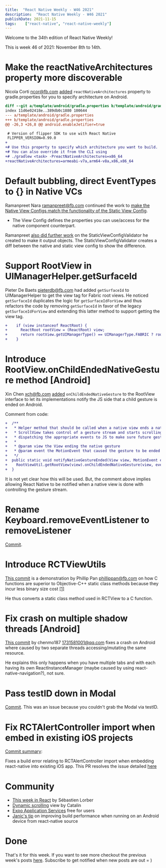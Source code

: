 ```yaml
---
title:  "React Native Weekly - W46 2021"
description:  "React Native Weekly - W46 2021"
publishDate: 2021-11-15
tags:    ["react-native", "react-native-weekly"]
---
```


Welcome to the 34th edition of React Native Weekly!

This is week 46 of 2021: November 8th to 14th.


# Make the reactNativeArchitectures property more discoverable

Nicola Corti ncor@fb.com [added](https://github.com/facebook/react-native/commit/0f39a1076dc) `reactNativeArchitectures` property to gradle.properties for you to specify architecture on Android.
```diff
diff --git a/template/android/gradle.properties b/template/android/gradle.properties
index 11d6e02418e..389db0c1880 100644
--- a/template/android/gradle.properties
+++ b/template/android/gradle.properties
@@ -26,3 +26,8 @@ android.enableJetifier=true

 # Version of flipper SDK to use with React Native
 FLIPPER_VERSION=0.99.0
+
+# Use this property to specify which architecture you want to build.
+# You can also override it from the CLI using
+# ./gradlew <task> -PreactNativeArchitectures=x86_64
+reactNativeArchitectures=armeabi-v7a,arm64-v8a,x86,x86_64
```


# Default bubbling, direct EventTypes to \{\} in Native VCs

Ramanpreet Nara ramanpreet@fb.com continued the work to [make the Native View Configs match the functionality of the Static View Config](https://github.com/facebook/react-native/commit/36612a80609).

* The View Config defines the properties you can use/access for the native component counterpart.

Ramanpreet [also did further work](https://github.com/facebook/react-native/commit/73b243acbcb) on the StaticViewConfigValidator he created to make it output objects. The StaticViewConfigValidator creates a diff between the native and static view config to show the difference.


# Support RootView in UIManagerHelper.getSurfaceId

Pieter De Baets pieterdb@fb.com had added `getSurfaceId` to UIManagerHelper to get the view tag for Fabric root views. He noticed `getSurfaceId` duplicates the logic for `getSurfaceIdForView` and thus refactors the code by removing `getSurfaceId` in favor of the legacy `getSurfaceIdForView` and extending this latter method to support getting the view tag.

```diff
+    if (view instanceof ReactRoot) {
+      ReactRoot rootView = (ReactRoot) view;
+      return rootView.getUIManagerType() == UIManagerType.FABRIC ? rootView.getRootViewTag() : -1;
+    }
```

# Introduce RootView.onChildEndedNativeGesture method [Android]

Xin Chen xch@fb.com [added](https://github.com/facebook/react-native/commit/9b33c31ee02) `onChildEndedNativeGesture` to the RootView interface to let its implementations notify the JS side that a child gesture is ended on Android.

Comment from code:

```diff
+  /**
+   * Helper method that should be called when a native view ends a native gesture (e.g. a native
+   * ScrollView takes control of a gesture stream and starts scrolling). This will handle
+   * dispatching the appropriate events to JS to make sure future gesture is not blocked.
+   *
+   * @param view the View ending the native gesture
+   * @param event the MotionEvent that caused the gesture to be ended
+   */
+  public static void notifyNativeGestureEnded(View view, MotionEvent event) {
+    RootViewUtil.getRootView(view).onChildEndedNativeGesture(view, event);
+  }
```

It is not yet clear how this will be used. But, the comment above implies allowing React Native to be notified when a native view is done with controlling the gesture stream.


# Rename Keyboard.removeEventListener to removeListener

[Commit](https://github.com/facebook/react-native/commit/8880c09076e).


# Introduce RCTViewUtils

[This commit](https://github.com/facebook/react-native/commit/9fc3fc83acd) is a demonstration by Phillip Pan phillippan@fb.com on how C functions are superior to Objective-C++ static class methods because they incur less binary size cost [[1]](https://swolchok.github.io/objcperf/)

He thus converts a static class method used in RCTView to a C function.


# Fix crash on multiple shadow threads [Android]

[This commit](https://github.com/facebook/react-native/commit/9d71b166a6c) by chenmo187 1731581001@qq.com fixes a crash on Android where caused by two separate threads accessing/mutating the same resource.

He explains this only happens when you have multiple tabs and with each having its own ReactInstanceManager (maybe caused by using react-native-navigation?), not sure.


# Pass testID down in Modal

[Commit](https://github.com/facebook/react-native/commit/5050e7eaa17). This was an issue because you couldn't grab the Modal via testID.


# Fix RCTAlertController import when embed in existing iOS projects

[Commit summary](https://github.com/facebook/react-native/commit/614e6025ab8):

Fixes a build error relating to RCTAlertController import when embedding react-native into existing iOS app. This PR resolves the issue detailed [here](https://github.com/facebook/react-native/issues/32356)



# Community

- [This week in React](https://www.getrevue.co/profile/thisweekinreact) by Sébastien Lorber
- [Dynamic scrolling](https://twitter.com/mironcatalin/status/1458820543055020042?s=20) view by Catalin
- [Expo Application Services](https://twitter.com/expo/status/1458598050310475776) free for users
- [Janic's tip](https://twitter.com/janicduplessis/status/1457733721570881546?s=20) on improving build performance when running on an Android device from react-native source


# Done

That's it for this week. If you want to see more checkout the previous week's posts [here](/tags/react-native). Subscribe to get notified when new posts are out = )


